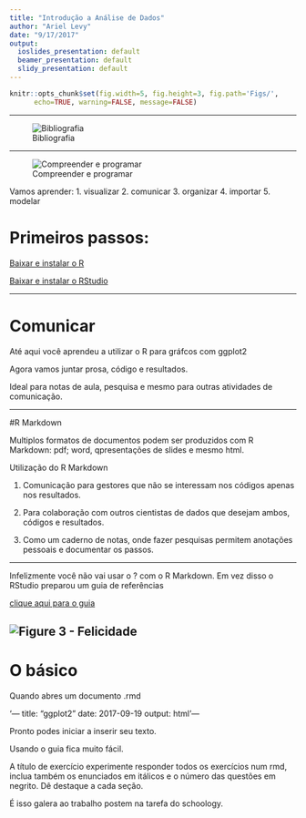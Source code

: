 ---
title: "Introdução a Análise de Dados"
author: "Ariel Levy"
date: "9/17/2017"
output:
  ioslides_presentation: default
  beamer_presentation: default
  slidy_presentation: default
---
```{r setup, include=T}
knitr::opts_chunk$set(fig.width=5, fig.height=3, fig.path='Figs/',
      echo=TRUE, warning=FALSE, message=FALSE)
```
---

![Bibliografia](Livro_capa.png)


---

![Compreender e programar](R4DS_Understand.png) 

Vamos aprender:
1. visualizar
2. comunicar
3. organizar
4. importar
5. modelar

# Primeiros passos:

[Baixar e instalar o R](https://www.r-project.org/alt-home/)

[Baixar e instalar o RStudio](http://www.rstudio.com/download)

---

# Comunicar

Até aqui você aprendeu a utilizar o R para gráfcos com ggplot2

Agora vamos juntar prosa, código e resultados.

Ideal para notas de aula, pesquisa e mesmo para outras atividades de comunicação.

---

#R Markdown

Multiplos formatos de documentos podem ser produzidos com R Markdown:
pdf; word, qpresentações de slides e mesmo html.

Utilização do R Markdown

1. Comunicação para gestores que não se interessam nos códigos apenas nos resultados.

2. Para colaboração com outros cientistas de dados que desejam ambos, códigos e resultados.

3. Como um caderno de notas, onde fazer pesquisas permitem anotações pessoais e documentar os passos.

---

Infelizmente você não vai usar o ? com o R Markdown. Em vez disso o RStudio preparou um guia de referências

[clique aqui para o guia](http://rstudio.com/cheatsheets)

![Figure 3 - Felicidade ](pinto-no-lixo2.jpg)
---
# O básico

Quando abres um documento .rmd 

'--- 
title: "ggplot2"
date: 2017-09-19
output: html
'---


Pronto podes iniciar a inserir seu texto.

Usando o guia fica muito fácil. 

A título de exercício experimente responder todos os exercícios num rmd, inclua também os enunciados em itálicos e o número das questões em negrito. Dê destaque a cada seção.

É isso galera ao trabalho postem na tarefa do schoology.


